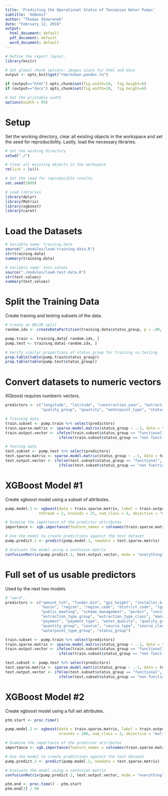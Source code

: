 ```yaml
---
title: 'Predicting the Operational Status of Tanzanian Water Pumps'
subtitle: 'XGBoost'
author: "Thomas Skowronek"
date: "February 12, 2018"
output:
  html_document: default
  pdf_document: default
  word_document: default
---
```



```r
# Define the report layout.
library(knitr)

# Set global chunk options: images sizes for html and docx
output <- opts_knit$get("rmarkdown.pandoc.to")

if (output=="html") opts_chunk$set(fig.width=10,  fig.height=6)
if (output=="docx") opts_chunk$set(fig.width=10,  fig.height=6)

# Set the printable width
options(width = 95)
```
\newline


# Setup
Set the working directory, clear all existing objects in the workspace and set the seed for reproducibility.  Lastly, load the necessary libraries.
```r
# Set the working directory
setwd("./")

# Clear all existing objects in the workspace
rm(list = ls())

# Set the seed for reproducible results
set.seed(1009)

# Load libraries
library(dplyr)
library(Matrix)
library(xgboost)
library(caret)
```
\newline


# Load the Datasets
```r
# Variable name: training.data
source("./modules/load-training-data.R")
str(training.data)
summary(training.data)

# Variable name: test.values
source("./modules/load-test-data.R")
str(test.values)
summary(test.values)
```
\newline


# Split the Training Data
Create training and testing subsets of the data.
```r
# Create an 80/20 split
random.idx <- createDataPartition(training.data$status_group, p = .80, list = FALSE)

pump.train <- training.data[ random.idx, ]
pump.test <- training.data[-random.idx, ]

# Verify similar proportions of status_group for training vs.testing
prop.table(table(pump.train$status_group))
prop.table(table(pump.test$status_group))
```
\newline


# Convert datasets to numeric vectors
XGboost requires numberic vectors.
```r
predictors <- c("longitude", "latitude", "construction_year", "extraction_type_group",
                "quality_group", "quantity", "waterpoint_type", "status_group")

# Training data
train.subset <- pump.train %>% select(predictors)
train.sparse.matrix <- sparse.model.matrix(status_group ~ .-1, data = train.subset)
train.output.vector <- ifelse(train.subset$status_group == "functional", 0, 
                        ifelse(train.subset$status_group == "non functional", 1, 2))

# Testing data
test.subset <- pump.test %>% select(predictors)
test.sparse.matrix <- sparse.model.matrix(status_group ~ .-1, data = test.subset)
test.output.vector <- ifelse(test.subset$status_group == "functional", 0, 
                        ifelse(test.subset$status_group == "non functional", 1, 2))
```
\newline


# XGBoost Model #1
Create xgboost model using a subset of attributes.
```r

pump.model.1 <- xgboost(data = train.sparse.matrix, label = train.output.vector, max_depth = 15, eta = 1, 
               nthread = 2, nrounds = 25, num_class = 3, objective = "multi:softmax")

# Examine the importance of the predictor attributes
importance <- xgb.importance(feature_names = colnames(train.sparse.matrix), model = pump.model.1); importance

# Use the model to create predictions against the test dataset
pump.predict.1 <- predict(pump.model.1, newdata = test.sparse.matrix)

# Evaluate the model using a confusion matrix
confusionMatrix(pump.predict.1, test.output.vector, mode = "everything")
```
\newline


# Full set of us usable predictors
Used by the next two models
```r
# "ward",
predictors <- c("amount_tsh", "funder.bin", "gps_height", "installer.bin", "longitude", "latitude",
                "basin", "region", "region_code", "district_code", "lga", "population", 
                "public_meeting", "scheme_management", "permit", "construction_year", "extraction_type", 
                "extraction_type_group", "extraction_type_class", "management", "management_group", 
                "payment", "payment_type", "water_quality", "quality_group", "quantity", 
                "quantity_group", "source", "source_type", "source_class", "waterpoint_type", 
                "waterpoint_type_group", "status_group")

train.subset <- pump.train %>% select(predictors)
train.sparse.matrix <- sparse.model.matrix(status_group ~ .-1, data = train.subset)
train.output.vector <- ifelse(train.subset$status_group == "functional", 0, 
                        ifelse(train.subset$status_group == "non functional", 1, 2))

test.subset <- pump.test %>% select(predictors)
test.sparse.matrix <- sparse.model.matrix(status_group ~ .-1, data = test.subset)
test.output.vector <- ifelse(test.subset$status_group == "functional", 0, 
                        ifelse(test.subset$status_group == "non functional", 1, 2))
```
\newline


# XGBoost Model #2
Create xgboost model using a full set attributes.
```r
ptm.start <- proc.time()

pump.model.2 <- xgboost(data = train.sparse.matrix, label = train.output.vector, max_depth = 15, eta = 0.3,
                        nrounds = 100, num_class = 3, objective = "multi:softmax")

# Examine the importance of the predictor attributes
importance <- xgb.importance(feature_names = colnames(train.sparse.matrix), model = pump.model.2); importance

# Use the model to create predictions against the test dataset
pump.predict.2 <- predict(pump.model.2, newdata = test.sparse.matrix)

# Evaluate the model using a confusion matrix
confusionMatrix(pump.predict.2, test.output.vector, mode = "everything")

ptm.end <- proc.time() - ptm.start
ptm.end[3] / 60
```
\newline